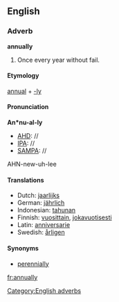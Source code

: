 ==English==
===Adverb===
[[Category:English adverbs]]
'''annually'''
#Once every year without fail.

====Etymology====
[[annual]] + [[-ly]]

====Pronunciation====
'''An*nu-al-ly'''
*[[AHD]]: //
*[[IPA]]: //
*[[SAMPA]]: //
AHN-new-uh-lee

====Translations====
*Dutch: [[jaarlijks]]
*German: [[jährlich]]
*Indonesian: [[tahun|tahunan]]
*Finnish: [[vuosittain]], [[jokavuotisesti]]
*Latin: [[anniversarie]]
*Swedish: [[årligen]]

====Synonyms====
* [[perennially]]

[[fr:annually]]